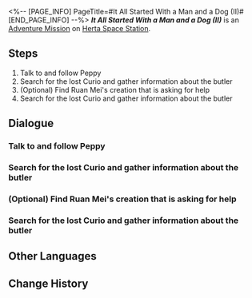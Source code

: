 <%-- [PAGE_INFO]
PageTitle=#It All Started With a Man and a Dog (II)#
[END_PAGE_INFO] --%>
{{Stub|Dialogue.}}
{{Mission Infobox
|id            = 4070012
|title         = 
|image         = <!--Mission It All Started With a Man and a Dog (II).png-->
|type          = Adventure
|event_name    = 
|chapter       = 
|requirements  = {{subst:void|<!--Unknown: {"Type":"Manual"}-->}}
|summary       = <!--official mission summary from Fate's Atlas-->
|characters    = Peppy; Ruan Mei's Creation; Trailblazer
|startLocation = [[Herta Space Station]] - [[Supply Zone]]
|world         = Herta Space Station
|area          = Supply Zone
|prev          = 
|next          = 
|rewards       = 
}}
'''''It All Started With a Man and a Dog (II)''''' is an [[Adventure Mission]] on [[Herta Space Station]].

==Steps==
# Talk to and follow Peppy
# Search for the lost Curio and gather information about the butler
# (Optional) Find Ruan Mei's creation that is asking for help
# Search for the lost Curio and gather information about the butler

<!--
==Gameplay Notes==

--><!--
==Trial Character==

-->
==Dialogue==
{{Stub Dialogue}}

===Talk to and follow Peppy{{subst:void|<!--407001201-->}}===
{{Mission Description|type=adventure|location=Supply Zone|Peppy has found clues about the lost Curio. You decide to follow it and continue your search.}}
{{Dialogue Start}}
:{{tx}}
{{Dialogue End}}

===Search for the lost Curio and gather information about the butler{{subst:void|<!--407001203-->}}===
{{Mission Description|type=adventure|location=Supply Zone|update|The lost Curio is currently held by a creation known as "butler." Who is this butler? And where can they be found? Despite lacking any information, you might uncover new leads by locating the lost Curio...}}
{{Dialogue Start}}
:{{tx}}
{{Dialogue End}}

===(Optional) Find Ruan Mei's creation that is asking for help{{subst:void|<!--407001206-->}}===
{{Mission Description|type=adventure|location=Supply Zone|update|You hear a nearby distress call. It seems that more than one Ruan Mei's creation is wandering in this section. If possible, it's better to go and help them.}}
{{Dialogue Start}}
:{{tx}}
{{Dialogue End}}

===Search for the lost Curio and gather information about the butler{{subst:void|<!--407001208-->}}===
{{Mission Description|type=adventure|location=Supply Zone|update|The lost Curio is currently held by a creation known as "butler." Who is this butler? And where can they be found? Despite lacking any information, you might uncover new leads by locating the lost Curio...}}
{{Dialogue Start}}
:{{tx}}
{{Dialogue End}}

==Other Languages==
{{Other Languages
|en   = It All Started With a Man and a Dog (II)
|zhs  = 开局一人一狗•其二
|zht  = 開局一人一狗•其二
|ja   = スタートは一人と犬一匹・その2
|ko   = 시작은 한 사람과 개 한 마리•2
|es   = Al inicio solo había una persona y un perro&nbsp;II
|fr   = Tout commence avec un homme et un chien&nbsp;(II)
|ru   = Человек собаке друг II
|th   = เริ่มด้วยคนหนึ่งคนและสุนัขหนึ่งตัว 2
|vi   = Hành Trình Một Người Một Chó 2
|de   = Es war einmal ein Mensch und ein Hund (Teil 2)
|id   = Meitantei Peppy II
|pt   = A História Começa Com um Homem e um Cachorro (II)
}}

==Change History==
{{Change History|1.6}}
